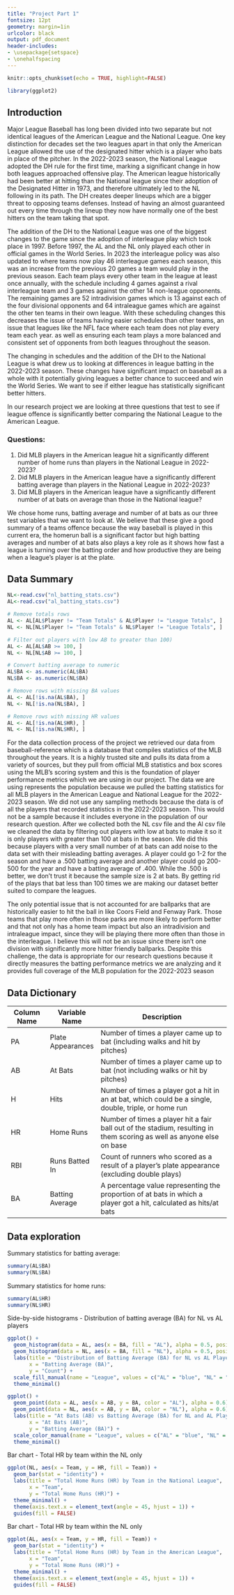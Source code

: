 ```yaml
---
title: "Project Part 1" 
fontsize: 12pt
geometry: margin=1in
urlcolor: black
output: pdf_document
header-includes:
- \usepackage{setspace}
- \onehalfspacing
---
```

```r
knitr::opts_chunk$set(echo = TRUE, highlight=FALSE)
```

```r
library(ggplot2)
```

## Introduction

Major League Baseball has long been divided into two separate but not identical leagues of the American League and the National League. One key distinction for decades set the two leagues apart in that only the American League allowed the use of the designated hitter which is a player who bats in place of the pitcher. In the 2022-2023 season, the National League adopted the DH rule for the first time, marking a significant change in how both leagues approached offensive play. The American league historically had been better at hitting than the National league since their adoption of the Designated Hitter in 1973, and therefore ultimately led to the NL following in its path. The DH creates deeper lineups which are a bigger threat to opposing teams defenses. Instead of having an almost guaranteed out every time through the lineup they now have normally one of the best hitters on the team taking that spot.

The addition of the DH to the National League was one of the biggest changes to the game since the adoption of interleague play which took place in 1997. Before 1997, the AL and the NL only played each other in official games in the World Series. In 2023 the interleague policy was also updated to where teams now play 46 interleague games each season, this was an increase from the previous 20 games a team would play in the previous season. Each team plays every other team in the league at least once annually, with the schedule including 4 games against a rival interleague team and 3 games against the other 14 non-league opponents. The remaining games are 52 intradivision games which is 13 against each of the four divisional opponents and 64 intraleague games which are against the other ten teams in their own league. With these scheduling changes this decreases the issue of teams having easier schedules than other teams, an issue that leagues like the NFL face where each team does not play every team each year. as well as ensuring each team plays a more balanced and consistent set of opponents from both leagues throughout the season.

The changing in schedules and the addition of the DH to the National League is what drew us to looking at differences in league batting in the 2022-2023 season. These changes have significant impact on baseball as a whole with it potentially giving leagues a better chance to succeed and win the World Series. We want to see if either league has statistically significant better hitters.

In our research project we are looking at three questions that test to see if league offence is significantly better comparing the National League to the American League.

### Questions:

1)  Did MLB players in the American league hit a significantly different number of home runs than players in the National League in 2022-2023?
2)  Did MLB players in the American league have a significantly different batting average than players in the National League in 2022-2023?
3)  Did MLB players in the American league have a significantly different number of at bats on average than those in the National league?

We chose home runs, batting average and number of at bats as our three test variables that we want to look at. We believe that these give a good summary of a teams offence because the way baseball is played in this current era, the homerun ball is a significant factor but high batting averages and number of at bats also plays a key role as it shows how fast a league is turning over the batting order and how productive they are being when a league’s player is at the plate.

## Data Summary

```r
NL<-read.csv("nl_batting_stats.csv")
AL<-read.csv("al_batting_stats.csv")

# Remove totals rows
AL <- AL[AL$Player != "Team Totals" & AL$Player != "League Totals", ]
NL <- NL[NL$Player != "Team Totals" & NL$Player != "League Totals", ]

# Filter out players with low AB to greater than 100)
AL <- AL[AL$AB >= 100, ]
NL <- NL[NL$AB >= 100, ]

# Convert batting average to numeric
AL$BA <- as.numeric(AL$BA)
NL$BA <- as.numeric(NL$BA)

# Remove rows with missing BA values
AL <- AL[!is.na(AL$BA), ]
NL <- NL[!is.na(NL$BA), ]

# Remove rows with missing HR values
AL <- AL[!is.na(AL$HR), ]
NL <- NL[!is.na(NL$HR), ]
```

For the data collection process of the project we retrieved our data from baseball-reference which is a database that compiles statistics of the MLB throughout the years. It is a highly trusted site and pulls its data from a variety of sources, but they pull from official MLB statistics and box scores using the MLB’s scoring system and this is the foundation of player performance metrics which we are using in our project. The data we are using represents the population because we pulled the batting statistics for all MLB players in the American League and National League for the 2022-2023 season. We did not use any sampling methods because the data is of all the players that recorded statistics in the 2022-2023 season. This would not be a sample because it includes everyone in the population of our research question. After we collected both the NL csv file and the Al csv file we cleaned the data by filtering out players with low at bats to make it so it is only players with greater than 100 at bats in the season. We did this because players with a very small number of at bats can add noise to the data set with their misleading batting averages. A player could go 1-2 for the season and have a .500 batting average and another player could go 200-500 for the year and have a batting average of .400. While the .500 is better, we don’t trust it because the sample size is 2 at bats. By getting rid of the plays that bat less than 100 times we are making our dataset better suited to compare the leagues.

The only potential issue that is not accounted for are ballparks that are historically easier to hit the ball in like Coors Field and Fenway Park. Those teams that play more often in those parks are more likely to perform better and that not only has a home team impact but also an intradivision and intraleague impact, since they will be playing there more often than those in the interleague. I believe this will not be an issue since there isn’t one division with significantly more hitter friendly ballparks. Despite this challenge, the data is appropriate for our research questions because it directly measures the batting performance metrics we are analyzing and it provides full coverage of the MLB population for the 2022-2023 season

## Data Dictionary

| Column Name | Variable Name | Description |
|-------------|---------------|--------------------------------------------|
| PA | Plate Appearances | Number of times a player came up to bat (including walks and hit by pitches) |
| AB | At Bats | Number of times a player came up to bat (not including walks or hit by pitches) |
| H | Hits | Number of times a player got a hit in an at bat, which could be a single, double, triple, or home run |
| HR | Home Runs | Number of times a player hit a fair ball out of the stadium, resulting in them scoring as well as anyone else on base |
| RBI | Runs Batted In | Count of runners who scored as a result of a player's plate appearance (excluding double plays) |
| BA | Batting Average | A percentage value representing the proportion of at bats in which a player got a hit, calculated as hits/at bats |

## Data exploration

Summary statistics for batting average:
```r
summary(AL$BA)
summary(NL$BA)
```
Summary statistics for home runs:
```r
summary(AL$HR)
summary(NL$HR)
```

Side-by-side histograms - Distribution of batting average (BA) for NL vs AL players
```r
ggplot() +
  geom_histogram(data = AL, aes(x = BA, fill = "AL"), alpha = 0.5, position = "identity", bins = 20) +
  geom_histogram(data = NL, aes(x = BA, fill = "NL"), alpha = 0.5, position = "identity", bins = 20) +
  labs(title = "Distribution of Batting Average (BA) for NL vs AL Players",
       x = "Batting Average (BA)",
       y = "Count") +
  scale_fill_manual(name = "League", values = c("AL" = "blue", "NL" = "red")) +
  theme_minimal()
```

```r
ggplot() +
  geom_point(data = AL, aes(x = AB, y = BA, color = "AL"), alpha = 0.6) +
  geom_point(data = NL, aes(x = AB, y = BA, color = "NL"), alpha = 0.6) +
  labs(title = "At Bats (AB) vs Batting Average (BA) for NL and AL Players",
       x = "At Bats (AB)",
       y = "Batting Average (BA)") +
  scale_color_manual(name = "League", values = c("AL" = "blue", "NL" = "red")) +
  theme_minimal()
```

Bar chart - Total HR by team within the NL only
```r
ggplot(NL, aes(x = Team, y = HR, fill = Team)) +
  geom_bar(stat = "identity") +
  labs(title = "Total Home Runs (HR) by Team in the National League",
       x = "Team",
       y = "Total Home Runs (HR)") +
  theme_minimal() +
  theme(axis.text.x = element_text(angle = 45, hjust = 1)) +
  guides(fill = FALSE)
```

Bar chart - Total HR by team within the NL only
```r
ggplot(AL, aes(x = Team, y = HR, fill = Team)) +
  geom_bar(stat = "identity") +
  labs(title = "Total Home Runs (HR) by Team in the American League",
       x = "Team",
       y = "Total Home Runs (HR)") +
  theme_minimal() +
  theme(axis.text.x = element_text(angle = 45, hjust = 1)) +
  guides(fill = FALSE)
```